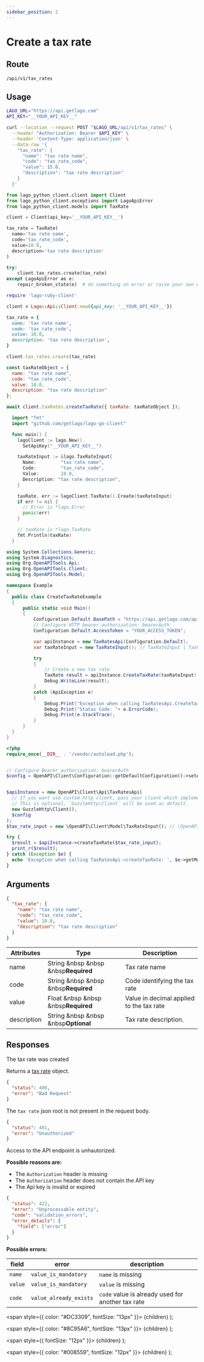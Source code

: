 ```yaml
---
sidebar_position: 2
---
```



# Create a tax rate

## Route

```curl title="POST"
/api/v1/tax_rates
```

## Usage

<Tabs groupId="prog-language">
  <TabItem value="curl" label="Curl" default>

  ```bash
  LAGO_URL="https://api.getlago.com"
  API_KEY="__YOUR_API_KEY__"

  curl --location --request POST "$LAGO_URL/api/v1/tax_rates" \
    --header "Authorization: Bearer $API_KEY" \
    --header 'Content-Type: application/json' \
    --data-raw '{
      "tax_rate": {
        "name": "tax rate name",
        "code": "tax_rate_code",
        "value": 15.0,
        "description": "tax rate description"
      }
    }'
  ```
  </TabItem>

  <TabItem value="python" label="Python">

  ```python
  from lago_python_client.client import Client
  from lago_python_client.exceptions import LagoApiError
  from lago_python_client.models import TaxRate

  client = Client(api_key='__YOUR_API_KEY__')

  tax_rate = TaxRate(
    name='tax rate name',
    code='tax_rate_code',
    value=10.0,
    description='tax rate description'
  )
  
  try:
      client.tax_rates.create(tax_rate)
  except LagoApiError as e:
      repair_broken_state(e)  # do something on error or raise your own exception
  ```
  </TabItem>

  <TabItem value="ruby" label="Ruby">

  ```ruby
  require 'lago-ruby-client'

  client = Lago::Api::Client.new({api_key: '__YOUR_API_KEY__'})

  tax_rate = {
    name: 'tax rate name',
    code: 'tax_rate_code',
    value: 10.0,
    description: 'tax rate description',
  }

  client.tax_rates.create(tax_rate)
  ```
  </TabItem>

  <TabItem value="javascript" label="Javascript">

  ```javascript
  const taxRateObject = {
    name: "tax rate name",
    code: "tax_rate_code",
    value: 10.0,
    description: "tax rate description"
  };

  await client.taxRates.createTaxRate({ taxRate: taxRateObject });
  ```
  </TabItem>

  <TabItem value="go" label="Go">

  ```go
    import "fmt"
    import "github.com/getlago/lago-go-client"

    func main() {
      lagoClient := lago.New().
        SetApiKey("__YOUR_API_KEY__")

      taxRateInput := &lago.TaxRateInput{
        Name:         "tax rate name",
        Code:         "tax_rate_code",
        Value:        10.0,
        Description: "tax rate description",
      }

      taxRate, err := lagoClient.TaxRate().Create(taxRateInput)
      if err != nil {
        // Error is *lago.Error
        panic(err)
      }

      // taxRate is *lago.TaxRate
      fmt.Println(taxRate)
    }
  ```

  </TabItem>

  <TabItem value="csharp" label="C#">

  ```csharp
using System.Collections.Generic;
using System.Diagnostics;
using Org.OpenAPITools.Api;
using Org.OpenAPITools.Client;
using Org.OpenAPITools.Model;

namespace Example
{
    public class CreateTaxRateExample
    {
        public static void Main()
        {
            Configuration.Default.BasePath = "https://api.getlago.com/api/v1";
            // Configure HTTP bearer authorization: bearerAuth
            Configuration.Default.AccessToken = "YOUR_ACCESS_TOKEN";

            var apiInstance = new TaxRatesApi(Configuration.Default);
            var taxRateInput = new TaxRateInput(); // TaxRateInput | TaxRate payload

            try
            {
                // Create a new tax rate
                TaxRate result = apiInstance.CreateTaxRate(taxRateInput);
                Debug.WriteLine(result);
            }
            catch (ApiException e)
            {
                Debug.Print("Exception when calling TaxRatesApi.CreateTaxRate: " + e.Message );
                Debug.Print("Status Code: "+ e.ErrorCode);
                Debug.Print(e.StackTrace);
            }
        }
    }
}
  ```

  </TabItem>
  <TabItem value="php" label="PHP">

  ```php
<?php
require_once(__DIR__ . '/vendor/autoload.php');


// Configure Bearer authorization: bearerAuth
$config = OpenAPI\Client\Configuration::getDefaultConfiguration()->setAccessToken('YOUR_ACCESS_TOKEN');


$apiInstance = new OpenAPI\Client\Api\TaxRatesApi(
    // If you want use custom http client, pass your client which implements `GuzzleHttp\ClientInterface`.
    // This is optional, `GuzzleHttp\Client` will be used as default.
    new GuzzleHttp\Client(),
    $config
);
$tax_rate_input = new \OpenAPI\Client\Model\TaxRateInput(); // \OpenAPI\Client\Model\TaxRateInput | TaxRate payload

try {
    $result = $apiInstance->createTaxRate($tax_rate_input);
    print_r($result);
} catch (Exception $e) {
    echo 'Exception when calling TaxRatesApi->createTaxRate: ', $e->getMessage(), PHP_EOL;
}
  ```

  </TabItem>
</Tabs>

## Arguments

```json
{
  "tax_rate": {
    "name": "tax rate name",
    "code": "tax_rate_code",
    "value": 10.0,
    "description": "tax rate description"
  }
}
```

| Attributes | Type | Description |
|--|--|--|
| name | String &nbsp &nbsp &nbsp<Required>**Required**</Required> | Tax rate name |
| code | String &nbsp &nbsp &nbsp<Required>**Required**</Required> | Code identifying the tax rate |
| value | Float &nbsp &nbsp &nbsp<Required>**Required**</Required> | Value in decimal applied to the tax rate |
| description | String &nbsp &nbsp &nbsp<Optional>**Optional**</Optional> | Tax rate description. |
## Responses

<Tabs>
  <TabItem value="200" label="HTTP 200" default>
  The tax rate was created

  Returns a [tax rate](./tax-rate-object) object.
  </TabItem>

  <TabItem value="400" label="HTTP 400">

  ```json
  {
    "status": 400,
    "error": "Bad Request"
  }
  ```

  The `tax rate` json root is not present in the request body.
  </TabItem>

  <TabItem value="401" label="HTTP 401">

  ```json
  {
    "status": 401,
    "error": "Unauthorized"
  }
  ```

  Access to the API endpoint is unhautorized.

  **Possible reasons are:**
  * The `Authorization` header is missing
  * The `Authorization` header does not contain the API key
  * The Api key is invalid or expired


  </TabItem>

  <TabItem value="422" label="HTTP 422">

  ```json
  {
    "status": 422,
    "error": "Unprocessable entity",
    "code": "validation_errors",
    "error_details": {
      "field": ["error"]
    }
  }
  ```

  **Possible errors:**

  | field | error | description |
  |--|--|--|
  | `name` | `value_is_mandatory` | `name` is missing |
  | `value` | `value_is_mandatory` | `value` is missing |
  | `code` | `value_already_exists` | `code` value is already used for another tax rate |


  </TabItem>
</Tabs>



  <span
    style={{
      color: "#DC3309",
      fontSize: "13px"
    }}>
    {children}
  </span>
);

  <span
    style={{
      color: "#8C95A6",
      fontSize: "13px"
    }}>
    {children}
  </span>
);

  <span
    style={{
      fontSize: "12px"
    }}>
    {children}
  </span>
);

  <span
    style={{
      color: "#008559",
      fontSize: "12px"
    }}>
    {children}
  </span>
);
